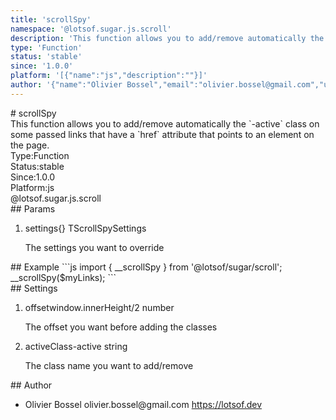```yaml
---
title: 'scrollSpy'
namespace: '@lotsof.sugar.js.scroll'
description: 'This function allows you to add/remove automatically the `-active` class on some passed links that have a `href` attribute that points to an element on the page.'
type: 'Function'
status: 'stable'
since: '1.0.0'
platform: '[{"name":"js","description":""}]'
author: '{"name":"Olivier Bossel","email":"olivier.bossel@gmail.com","url":"https://lotsof.dev"}'
---
```

<div class="docmap-mdx">
# scrollSpy
<div class="_description typo-lead typo-format">
This function allows you to add/remove automatically the `-active` class on
some passed links that have a `href` attribute that points to an element on the page.
</div>
<div class="_metas">
<div class="_type"><span class="_type-label">Type:</span><span class="_type-value">Function</span></div>
<div class="_status"><span class="_status-label">Status:</span><span class="_status-value -stable">stable</span></div>
<div class="_since"><span class="_since-label">Since:</span><span class="_since-value">1.0.0</span></div>
<div class="_platform"><span class="_platform-label">Platform:</span><span class="_platform-value -js">js</span></div>
</div>
<div class="_namespace">@lotsof.sugar.js.scroll</div>
<div class="_params">
## Params
<ol class="_list">
<li class="_item">
<span class="_name">settings</span><span class="_default">&lcub;&rcub;</span> <span class="_type">TScrollSpySettings</span>
<p class="_description">The settings you want to override</p>
</li>
</ol>
</div>
<div class="_examples">
## Example
```js
import { __scrollSpy } from '@lotsof/sugar/scroll';
__scrollSpy($myLinks);
```
</div>
<div class="_settings">
## Settings
<ol class="_list">
<li class="_item">
<span class="_name">offset</span><span class="_default">window&period;innerHeight&sol;2</span> <span class="_type">number</span>
<p class="_description">The offset you want before adding the classes</p>
</li>
<li class="_item">
<span class="_name">activeClass</span><span class="_default">-active</span> <span class="_type">string</span>
<p class="_description">The class name you want to add/remove</p>
</li>
</ol>
</div>
<div class="_author">
## Author
<ul class="_list">
<li class="_item">
<span class="_name">Olivier Bossel</span>
<span class="_email">olivier.bossel@gmail.com</span>
<a href="https://lotsof.dev" target="_blank" class="_url">https://lotsof.dev</a>
</li>
</ul>
</div>
</div>